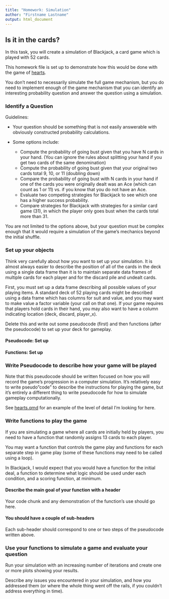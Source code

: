 ```yaml
---
title: "Homework: Simulation"
author: "Firstname Lastname"
output: html_document
---
```


## Is it in the cards?

In this task, you will create a simulation of Blackjack, a card game which is played with 52 cards.

This homework file is set up to demonstrate how this would be done with the game of [hearts](https://bicyclecards.com/how-to-play/hearts/#filter).

You don't need to necessarily simulate the full game mechanism, but you do need to implement enough of the game mechanism that you can identify an interesting probability question and answer the question using a simulation.

### Identify a Question

::: callout-note

Guidelines:

- Your question should be something that is not easily answerable with obviously constructed probability calculations.

- Some options include: 

  - Compute the probability of going bust given that you have N cards in your hand. (You can ignore the rules about splitting your hand if you get two cards of the same denomination)
  - Compute the probability of going bust given that your original two cards total 9, 10, or 11 (doubling down)
  - Compare the probability of going bust with N cards in your hand if one of the cards you were originally dealt was an Ace (which can count as 1 or 11) vs. if you know that you do not have an Ace. 
  - Evaluate two competing strategies for Blackjack to see which one has a higher success probability.
  - Compare strategies for Blackjack with strategies for a similar card game (31), in which the player only goes bust when the cards total more than 31. 

You are not limited to the options above, but your question must be complex enough that it would require a simulation of the game's mechanics beyond the initial shuffle.

:::

### Set up your objects

::: callout-caution
Think very carefully about how you want to set up your simulation. It is almost always easier to describe the position of all of the cards in the deck using a single data frame than it is to maintain separate data frames of multiple cards for each player and for the discard pile and undealt cards.
:::

First, you must set up a data frame describing all possible values of your playing items. A standard deck of 52 playing cards might be described using a data frame which has columns for suit and value, and you may want to make value a factor variable (your call on that one). If your game requires that players hold cards in their hand, you may also want to have a column indicating location (deck, discard, player_x).



Delete this and write out some pseudocode (first) and then functions (after the pseudocode) to set up your deck for gameplay.

#### Pseudocode: Set up

#### Functions: Set up

### Write Pseudocode to describe how your game will be played

::: callout-caution
Note that this pseudocode should be written focused on how you will record the game's progression in a computer simulation. It's relatively easy to write pseudo"code" to describe the instructions for playing the game, but it's entirely a different thing to write pseudocode for how to simulate gameplay computationally.

See [hearts.qmd](hearts.qmd) for an example of the level of detail I'm looking for here.
:::

<!-- Note that indenting text with 4 spaces prints it out like code, but doesn't require anything to execute (so it doesn't have to be real code).  -->



### Write functions to play the game

<!-- Delete this commentary and replace it with your own planning about how to simulate your game. -->

If you are simulating a game where all cards are initially held by players, you need to have a function that randomly assigns 13 cards to each player. 

You may want a function that controls the game play and functions for each separate step in game play (some of these functions may need to be called using a loop).

In Blackjack, I would expect that you would have a function for the initial deal, a function to determine what logic should be used under each condition, and a scoring function, at minimum.

#### Describe the main goal of your function with a header

Your code chunk and any demonstration of the function's use should go here.

#### You should have a couple of sub-headers

Each sub-header should correspond to one or two steps of the pseudocode written above.



### Use your functions to simulate a game and evaluate your question

Run your simulation with an increasing number of iterations and create one or more plots showing your results.

Describe any issues you encountered in your simulation, and how you addressed them (or where the whole thing went off the rails, if you couldn't address everything in time).

